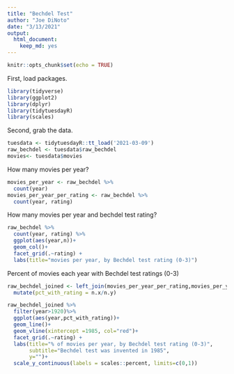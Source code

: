 ```yaml
---
title: "Bechdel Test"
author: "Joe DiNoto"
date: "3/13/2021"
output: 
  html_document: 
    keep_md: yes
---
```


```r
knitr::opts_chunk$set(echo = TRUE)
```

First, load packages.

```r
library(tidyverse)
library(ggplot2)
library(dplyr)
library(tidytuesdayR)
library(scales)
```

Second, grab the data.

```r
tuesdata <- tidytuesdayR::tt_load('2021-03-09')
raw_bechdel <- tuesdata$raw_bechdel
movies<- tuesdata$movies
```
How many movies per year?
```r
movies_per_year <- raw_bechdel %>%
  count(year)
movies_per_year_per_rating <- raw_bechdel %>%
  count(year, rating) 
```

How many movies per year and bechdel test rating?
```r
raw_bechdel %>%
  count(year, rating) %>%
  ggplot(aes(year,n))+
  geom_col()+
  facet_grid(.~rating) +
  labs(title="movies per year, by Bechdel test rating (0-3)") 
```


Percent of movies each year with Bechdel test ratings (0-3)


```r
raw_bechdel_joined <- left_join(movies_per_year_per_rating,movies_per_year,by="year") %>%
  mutate(pct_with_rating = n.x/n.y) 
```


```r
raw_bechdel_joined %>%
  filter(year>1920)%>%
  ggplot(aes(year,pct_with_rating))+
  geom_line()+
  geom_vline(xintercept =1985, col="red")+
  facet_grid(.~rating) +
  labs(title="% of movies per year, by Bechdel test rating (0-3)",
       subtitle="Bechdel test was invented in 1985",
       y="")+
  scale_y_continuous(labels = scales::percent, limits=c(0,1))
```